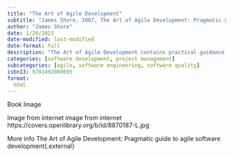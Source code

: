 ```yaml
---
title: "The Art of Agile Development"
subtitle: "James Shore, 2007, The Art of Agile Development: Pragmatic guide to agile software development"
author: "James Shore"
date: 1/20/2023
date-modified: last-modified
date-format: full
description: "The Art of Agile Development contains practical guidance for anyone considering or applying agile development for building valuable software. It discusses the various methods of agile development, including Scrum, Extreme Programming (XP), Lean, and Kanban, providing readers with an overview of each and advice on how to choose the method that best fits their needs."
categories: [software development, project management]
subcategories: [agile, software engineering, software quality]
isbn13: 9781492080695
format:
  html
---
```


  
Book Image


Image from internet
image from internet https://covers.openlibrary.org/b/id/8870187-L.jpg

More info
The Art of Agile Development: Pragmatic guide to agile software development{.external}